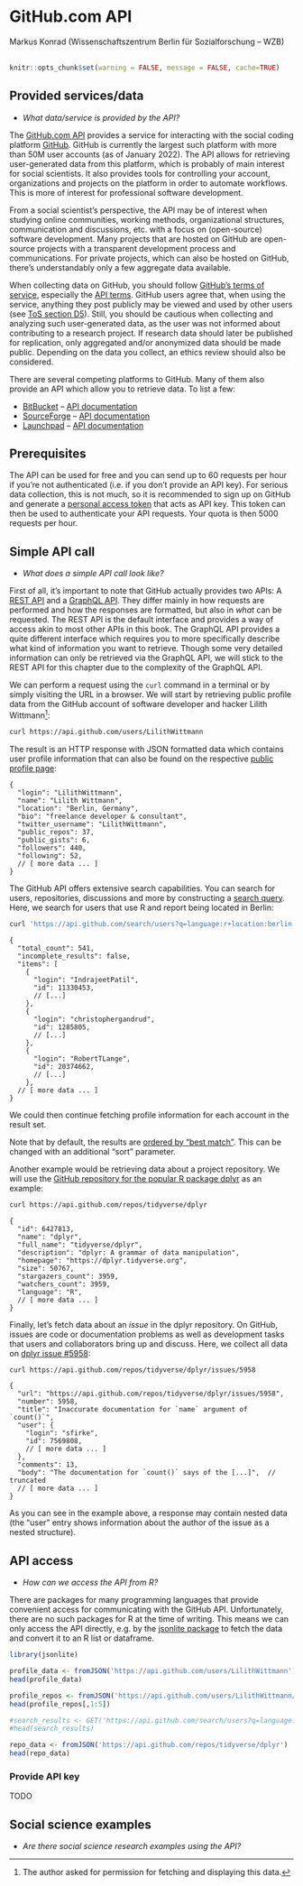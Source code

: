 # GitHub.com API

<chauthors>Markus Konrad (Wissenschaftszentrum Berlin für Sozialforschung – WZB)</chauthors>
<br><br>

```r
knitr::opts_chunk$set(warning = FALSE, message = FALSE, cache=TRUE)
```

## Provided services/data

* *What data/service is provided by the API?*

The [GitHub.com API](https://docs.github.com/en/rest) provides a service for interacting with the social coding platform [GitHub](https://github.com). GitHub is currently the largest such platform with more than 50M user accounts (as of January 2022). The API allows for retrieving user-generated data from this platform, which is probably of main interest for social scientists. It also provides tools for controlling your account, organizations and projects on the platform in order to automate workflows. This is more of interest for professional software development.

From a social scientist's perspective, the API may be of interest when studying online communities, working methods, organizational structures, communication and discussions, etc. with a focus on (open-source) software development. Many projects that are hosted on GitHub are open-source projects with a transparent development process and communications. For private projects, which can also be hosted on GitHub, there's understandably only a few aggregate data available.

When collecting data on GitHub, you should follow [GitHub's terms of service](https://docs.github.com/github/site-policy/github-terms-of-service), especially the [API terms](https://docs.github.com/en/github/site-policy/github-terms-of-service#h-api-terms). GitHub users agree that, when using the service, anything they post publicly may be viewed and used by other users (see [ToS section D5](https://docs.github.com/github/site-policy/github-terms-of-service#5-license-grant-to-other-users)). Still, you should be cautious when collecting and analyzing such user-generated data, as the user was not informed about contributing to a research project. If research data should later be published for replication, only aggregated and/or anonymized data should be made public. Depending on the data you collect, an ethics review should also be considered.

There are several competing platforms to GitHub. Many of them also provide an API which allow you to retrieve data. To list a few:

- [BitBucket](https://bitbucket.org/) – [API documentation](https://developer.atlassian.com/cloud/bitbucket/)
- [SourceForge](https://sourceforge.net/) – [API documentation](https://sourceforge.net/p/forge/documentation/API/)
- [Launchpad](https://launchpad.net/) – [API documentation](https://help.launchpad.net/API)


## Prerequisites

The API can be used for free and you can send up to 60 requests per hour if you're not authenticated (i.e. if you don't provide an API key). For serious data collection, this is not much, so it is recommended to sign up on GitHub and generate a [personal access token](https://docs.github.com/en/authentication/keeping-your-account-and-data-secure/creating-a-personal-access-token) that acts as API key. This token can then be used to authenticate your API requests. Your quota is then 5000 requests per hour.


## Simple API call

* *What does a simple API call look like?*

First of all, it's important to note that GitHub actually provides two APIs: A [REST API](https://docs.github.com/en/rest) and a [GraphQL API](https://docs.github.com/en/graphql). They differ mainly in how requests are performed and how the responses are formatted, but also in *what* can be requested. The REST API is the default interface and provides a way of access akin to most other APIs in this book. The GraphQL API provides a quite different interface which requires you to more specifically describe what kind of information you want to retrieve. Though some very detailed information can only be retrieved via the GraphQL API, we will stick to the REST API for this chapter due to the complexity of the GraphQL API.

We can perform a request using the `curl` command in a terminal or by simply visiting the URL in a browser. We will start by retrieving public profile data from the GitHub account of software developer and hacker Lilith Wittmann^[The author asked for permission for fetching and displaying this data.]:

```bash
curl https://api.github.com/users/LilithWittmann
```

The result is an HTTP response with JSON formatted data which contains user profile information that can also be found on the respective [public profile page](https://github.com/LilithWittmann):

```text
{
  "login": "LilithWittmann",
  "name": "Lilith Wittmann",
  "location": "Berlin, Germany",
  "bio": "freelance developer & consultant",
  "twitter_username": "LilithWittmann",
  "public_repos": 37,
  "public_gists": 6,
  "followers": 440,
  "following": 52,
  // [ more data ... ]
}
```

The GitHub API offers extensive search capabilities. You can search for users, repositories, discussions and more by constructing a [search query](https://docs.github.com/en/rest/reference/search#constructing-a-search-query). Here, we search for users that use R and report being located in Berlin:

```bash
curl 'https://api.github.com/search/users?q=language:r+location:berlin'
```

```text
{
  "total_count": 541,
  "incomplete_results": false,
  "items": [
    {
      "login": "IndrajeetPatil",
      "id": 11330453,
      // [...]
    },
    {
      "login": "christophergandrud",
      "id": 1285805,
      // [...]
    },
    {
      "login": "RobertTLange",
      "id": 20374662,
      // [...]
    },
  // [ more data ... ]
}
```

We could then continue fetching profile information for each account in the result set.

Note that by default, the results are [ordered by "best match"](https://docs.github.com/en/rest/reference/search#ranking-search-results). This can be changed with an additional "sort" parameter.

Another example would be retrieving data about a project repository. We will use the [GitHub repository for the popular R package dplyr](https://github.com/tidyverse/dplyr) as an example:

```bash
curl https://api.github.com/repos/tidyverse/dplyr
```

```text
{
  "id": 6427813,
  "name": "dplyr",
  "full_name": "tidyverse/dplyr",
  "description": "dplyr: A grammar of data manipulation",
  "homepage": "https://dplyr.tidyverse.org",
  "size": 50767,
  "stargazers_count": 3959,
  "watchers_count": 3959,
  "language": "R",
  // [ more data ... ]
}
```

Finally, let's fetch data about an *issue* in the dplyr repository. On GitHub, issues are code or documentation problems as well as development tasks that users and collaborators bring up and discuss. Here, we collect all data on [dplyr issue #5958](https://github.com/tidyverse/dplyr/issues/5958):

```bash
curl https://api.github.com/repos/tidyverse/dplyr/issues/5958
```

```text
{
  "url": "https://api.github.com/repos/tidyverse/dplyr/issues/5958",
  "number": 5958,
  "title": "Inaccurate documentation for `name` argument of `count()`",
  "user": {
    "login": "sfirke",
    "id": 7569808,
    // [ more data ... ]
  },
  "comments": 13,
  "body": "The documentation for `count()` says of the [...]",  // truncated
  // [ more data ... ]
}
```

As you can see in the example above, a response may contain nested data (the "user" entry shows information about the author of the issue as a nested structure).

## API access

* *How can we access the API from R?*

There are packages for many programming languages that provide convenient access for communicating with the GitHub API. Unfortunately, there are no such packages for R at the time of writing. This means we can only access the API directly, e.g. by the [jsonlite package](https://cran.r-project.org/web/packages/jsonlite/index.html) to fetch the data and convert it to an R list or dataframe.

```r
library(jsonlite)

profile_data <- fromJSON('https://api.github.com/users/LilithWittmann')
head(profile_data)
```
```r
profile_repos <- fromJSON('https://api.github.com/users/LilithWittmann/repos')
head(profile_repos[,1:5])
```


```r
#search_results <- GET('https://api.github.com/search/users?q=language:r+location:berlin')
#head(search_results)
```



```r
repo_data <- fromJSON('https://api.github.com/repos/tidyverse/dplyr')
head(repo_data)
```


### Provide API key

TODO


## Social science examples

* *Are there social science research examples using the API?*


